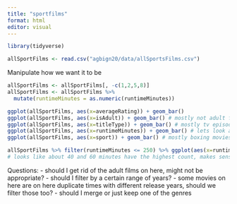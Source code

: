 ```yaml
---
title: "sportfilms"
format: html
editor: visual
---
```


```r
library(tidyverse)
```


```r
allSportFilms <- read.csv("agbign20/data/allSportsFilms.csv")
```

Manipulate how we want it to be
```r
allSportFilms <- allSportFilms[, -c(1,2,5,8)]
allSportFilms <- allSportFilms %>%
  mutate(runtimeMinutes = as.numeric(runtimeMinutes))
```


```r
ggplot(allSportFilms, aes(x=averageRating)) + geom_bar()
ggplot(allSportFilms, aes(x=isAdult)) + geom_bar() # mostly not adult films
ggplot(allSportFilms, aes(x=titleType)) + geom_bar() # mostly tv episodes
ggplot(allSportFilms, aes(x=runtimeMinutes)) + geom_bar() # lets look at this one closer
ggplot(allSportFilms, aes(x=sport)) + geom_bar() # mostly boxing movies
```

```r
allSportFilms %>% filter(runtimeMinutes <= 250) %>% ggplot(aes(x=runtimeMinutes)) + geom_bar()
# looks like about 40 and 60 minutes have the highest count, makes sense since tvepisode is the highest count of title type
```


Questions:
- should I get rid of the adult films on here, might not be appropriate?
- should I filter by a certain range of years?
- some movies on here are on here duplicate times with different release years, should we filter those too?
- should I merge or just keep one of the genres
